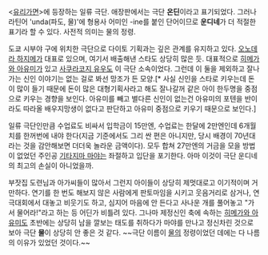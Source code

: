 <[[유리가면]]>에 등장하는 일류 극단. 애장판에서는 극단 '''온딘'''이라고 표기되었다. 그러나 라틴어 'unda(파도, 물)'에 형용사 어미인 -ine를 붙인 단어이므로 '''운디네'''가 더 적절한 표기라 할 수 있다. 사전적 의미는 물의 정령.

도쿄 시부야 구에 위치한 극단으로 다이토 기획과는 깊은 관계를 유지하고 있다. [[오노데라 하지메]]가 대표로 있으며, 여기서 배출해낸 스타도 상당히 많은 듯. 대표적으로 [[히메가와 아유미]]가 있고 [[사쿠라코지 유우]]도 이 극단 소속이었다. 그런데 이 둘을 제외하고 잘나가는 신인 이야기는 없는 걸로 봐선 망조가 든 모양.[* 사실 신인을 스타로 키우는데 돈이 많이 들기 때문에 돈이 많은 대형기획사라고 해도 잘나갈꺼 같은 아이 한두명을 중점으로 키우는 경향을 보인다. 아유미를 빼고 별다른 신인이 없는건 아유미의 포텐을 반이라도 따라올 배우지망생이 없다고 판단하고 아유미 중점으로 키우기 때문으로 보인다.]

일류 극단인만큼 수업료도 비싸서 입학금이 15만엔, 수업료는 한달에 2만엔인데 6개월치를 한꺼번에 내야 한다(지금 기준에서도 그리 싼 편은 아니지만, 당시 배경이 70년대라는 것을 감안해보면 더더욱 놀라운 금액이다). 모두 합쳐 27만엔의 거금을 모을 방법이 없었던 주인공 [[기타지마 마야]]는 좌절하고 입단을 포기한다. 아마 이것이 극단 운디네의 최고의 손실이 아니었을까.

부잣집 도련님과 아가씨들이 많아서 그런지 아이들이 상당히 제멋대로고 이기적이며 거만하다. 연기를 한 번도 해보지 않은 사람에게 판토마임을 시키고 웃음거리로 삼거나, 연극대회에서 대놓고 비웃기도 하고, 심지어 마음에 안 든다고 사나운 개를 풀어놓고 "가서 물어라!"라고 하는 등 어딘가 비틀려 있다. 그나마 제정신인 축에 속하는 [[히메가와 아유미]]도 초반에는 상당히 남을 깔보는 태도를 취하다가 마야를 만나고 정신차린 것으로 보아 극단 '''물'''이 상당히 안 좋은 것 같다. ~~극단 이름이 [[물]]의 정령이었던 데에는 다 나름의 이유가 있었던 것이다.~~

